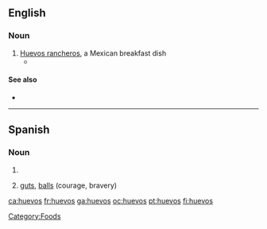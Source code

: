 ==English==

===Noun===
{{en-noun|-}}

# [[huevos rancheros|Huevos rancheros]], a Mexican breakfast dish
#*{{quote-news|2007|January 7|Charles Baxter|Breakfast of Champions|New York Times|url=http://www.nytimes.com/2007/01/07/opinion/07baxter.html
|passage=I dig into my '''huevos'''. }}

====See also====
*{{pedialite|Huevos rancheros}}

[[Category:Foods]]

----

==Spanish==

===Noun===
{{infl|es|noun|g=m|g2=p}}

# {{plural of|nocat=1|[[huevo#Spanish|huevo]]|lang=es}}
# {{slang|lang=es}} {{idiomatic|lang=es}} {{vulgar|lang=es}} [[guts]], [[balls]] (courage, bravery)

[[ca:huevos]]
[[fr:huevos]]
[[ga:huevos]]
[[oc:huevos]]
[[pt:huevos]]
[[fi:huevos]]